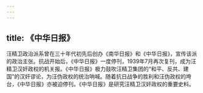 ```yaml
---
---
---
```

title: 《中华日报》
---



汪精卫政治派系曾在三十年代初先后创办《南华日报》和《中华日报》，宣传该派的政治主张。抗战开始后，《中华日报》一度停刊，1939年7月再次复刊，成为汪精卫汉奸政权的机关报。《中华日报》极力鼓吹汪精卫集团的“和平、反共、建国”的汉奸谬论，为汪伪政权的统治呐喊。随着抗日战争的胜利和汪伪政权的垮台，《中华日报》亦被迫停刊。《中华日报》是研究汪精卫汉奸政权的重要史料。